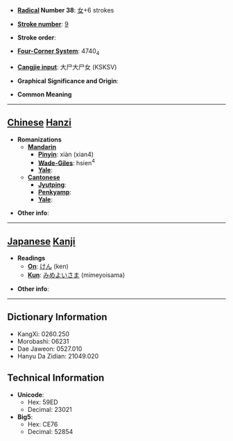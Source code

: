 * '''[[Wiktionary:Chinese radical index| Radical]] Number 38''': [[Wiktionary:Chinese radical index 女|女]]+6 strokes

* '''[[Wiktionary:Chinese total strokes index|Stroke number]]''': [[Wiktionary:Chinese total strokes index 9|9]]

* '''Stroke order''': 

* '''[[Wiktionary:Chinese four corner index|Four-Corner System]]''': 4740<sub>4</sub>

* '''[[Wiktionary:Chinese Cangjie index|Cangjie input]]''': 大尸大尸女 (KSKSV)

* '''Graphical Significance and Origin''': 

* '''Common Meaning'''

----

== [[Chinese]] [[Hanzi]] ==

* '''Romanizations'''
** '''[[Mandarin]]'''
*** '''[[Pinyin]]''': xiàn (xian4)
*** '''[[Wade-Giles]]''': hsien<sup>4</sup>
*** '''[[Yale]]''': 
** '''[[Cantonese]]'''
*** '''[[Jyutping]]''':
*** '''[[Penkyamp]]''': 
*** '''[[Yale]]''': 

* '''Other info''': 

----

== [[Japanese]] [[Kanji]] ==

* '''Readings'''
** '''[[On]]''': [[けん]] (ken)
** '''[[Kun]]''': [[みめよいさま]] (mimeyoisama)

* '''Other info''':  

----

== Dictionary Information ==

* KangXi: 0260.250
* Morobashi: 06231
* Dae Jaweon: 0527.010
* Hanyu Da Zidian: 21049.020

== Technical Information ==

* '''Unicode''':
** Hex: 59ED
** Decimal: 23021
* '''Big5''':
** Hex: CE76
** Decimal: 52854